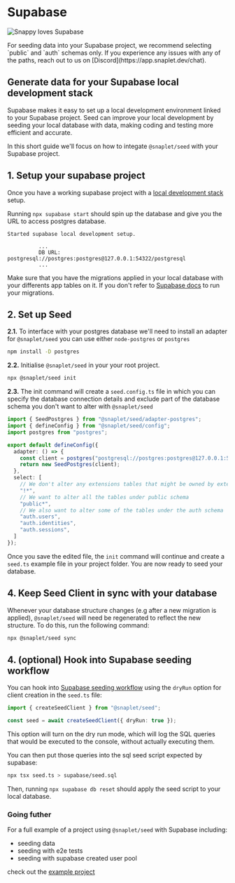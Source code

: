 
# Supabase

![Snappy loves Supabase](/seed/integrations/supabase/Supabase_Docs_image.svg)

<Callout>
For seeding data into your Supabase project, we recommend selecting `public` and `auth` schemas only.
If you experience any issues with any of the paths, reach out to us on [Discord](https://app.snaplet.dev/chat).
</Callout>

## Generate data for your Supabase local development stack

Supabase makes it easy to set up a local development environment linked to your Supabase project.
Seed can improve your local development by seeding your local database with data, making coding and testing more efficient and accurate.

In this short guide we'll focus on how to integate `@snaplet/seed` with your Supabase project.

## 1. Setup your supabase project

Once you have a working supabase project with a [local development stack](https://supabase.com/docs/guides/cli/local-development) setup.

Running `npx supabase start` should spin up the database and give you the URL to access postgres database.

```
Started supabase local development setup.

          ...
          DB URL: postgresql://postgres:postgres@127.0.0.1:54322/postgresql
          ...
```

Make sure that you have the migrations applied in your local database with your differents app tables on it.
If you don't refer to [Supabase docs](https://supabase.com/docs/guides/cli/local-development#link-your-project) to run your migrations.

## 2. Set up Seed

**2.1.** To interface with your postgres database we'll need to install an adapter for `@snaplet/seed` you can use either `node-postgres` or `postgres`

```bash
npm install -D postgres
```

**2.2.** Initialise `@snaplet/seed` in your your root project.

```bash >_&nbsp;terminal
npx @snaplet/seed init
```

**2.3.** The init command will create a `seed.config.ts` file in which you can specify the database connection details and exclude part of the
database schema you don't want to alter with `@snaplet/seed`

```ts
import { SeedPostgres } from "@snaplet/seed/adapter-postgres";
import { defineConfig } from "@snaplet/seed/config";
import postgres from "postgres";

export default defineConfig({
  adapter: () => {
    const client = postgres("postgresql://postgres:postgres@127.0.0.1:54322/postgresql");
    return new SeedPostgres(client);
  },
  select: [
    // We don't alter any extensions tables that might be owned by extensions
    "!*",
    // We want to alter all the tables under public schema
    "public*",
    // We also want to alter some of the tables under the auth schema
    "auth.users",
    "auth.identities",
    "auth.sessions",
  ]
});
```

Once you save the edited file, the `init` command will continue and create a `seed.ts` example file in your project folder.
You are now ready to seed your database.

## 4. Keep Seed Client in sync with your database

Whenever your database structure changes (e.g after a new migration is applied), `@snaplet/seed` will need be regenerated to reflect the new structure.
To do this, run the following command:

```bash >_&nbsp;terminal
npx @snaplet/seed sync
```

## 4. (optional) Hook into Supabase seeding workflow

You can hook into [Supabase seeding workflow](https://supabase.com/docs/guides/cli/local-development#add-sample-data) using the `dryRun` option for client creation in the `seed.ts` file:

```ts
import { createSeedClient } from "@snaplet/seed";

const seed = await createSeedClient({ dryRun: true });
```

This option will turn on the dry run mode, which will log the SQL queries that would be executed to the console, without actually executing them.

You can then put those queries into the sql seed script expected by supabase:

```bash
npx tsx seed.ts > supabase/seed.sql
```

Then, running `npx supabase db reset` should apply the seed script to your local database.


### Going futher

For a full example of a project using `@snaplet/seed` with Supabase including:

- seeding data
- seeding with e2e tests
- seeding with supabase created user pool

check out the [example project](https://github.com/snaplet/examples/tree/main/seed/supabase-twitter-clone)